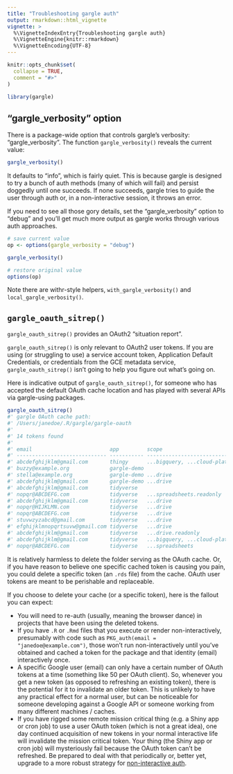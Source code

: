 ```yaml
---
title: "Troubleshooting gargle auth"
output: rmarkdown::html_vignette
vignette: >
  %\VignetteIndexEntry{Troubleshooting gargle auth}
  %\VignetteEngine{knitr::rmarkdown}
  %\VignetteEncoding{UTF-8}
---
```


```r
knitr::opts_chunk$set(
  collapse = TRUE,
  comment = "#>"
)
```

```r
library(gargle)
```

## "gargle_verbosity" option

There is a package-wide option that controls gargle's verbosity: "gargle_verbosity". The function `gargle_verbosity()` reveals the current value:

```r
gargle_verbosity()
```

It defaults to "info", which is fairly quiet. This is because gargle is designed to try a bunch of auth methods (many of which will fail) and persist doggedly until one succeeds. If none succeeds, gargle tries to guide the user through auth or, in a non-interactive session, it throws an error.

If you need to see all those gory details, set the "gargle_verbosity" option to "debug" and you'll get much more output as gargle works through various auth approaches.

```r
# save current value
op <- options(gargle_verbosity = "debug")

gargle_verbosity()

# restore original value
options(op)
```

Note there are withr-style helpers, `with_gargle_verbosity()` and `local_gargle_verbosity()`.

## `gargle_oauth_sitrep()`

`gargle_oauth_sitrep()` provides an OAuth2 "situation report".

`gargle_oauth_sitrep()` is only relevant to OAuth2 user tokens. If you are using (or struggling to use) a service account token, Application Default Credentials, or credentials from the GCE metadata service, `gargle_oauth_sitrep()` isn't going to help you figure out what's going on.

Here is indicative output of `gargle_oauth_sitrep()`, for someone who has accepted the default OAuth cache location and has played with several APIs via gargle-using packages.

```r
gargle_oauth_sitrep()
#' gargle OAuth cache path:
#' /Users/janedoe/.R/gargle/gargle-oauth
#' 
#' 14 tokens found
#' 
#' email                         app         scope                          hash...   
#' ----------------------------- ----------- ------------------------------ ----------
#' abcdefghijklm@gmail.com       thingy      ...bigquery, ...cloud-platform 128f9cc...
#' buzzy@example.org             gargle-demo                                15acf95...
#' stella@example.org            gargle-demo ...drive                       4281945...
#' abcdefghijklm@gmail.com       gargle-demo ...drive                       48e7e76...
#' abcdefghijklm@gmail.com       tidyverse                                  69a7353...
#' nopqr@ABCDEFG.com             tidyverse   ...spreadsheets.readonly       86a70b9...
#' abcdefghijklm@gmail.com       tidyverse   ...drive                       d9443db...
#' nopqr@HIJKLMN.com             tidyverse   ...drive                       d9443db...
#' nopqr@ABCDEFG.com             tidyverse   ...drive                       d9443db...
#' stuvwzyzabcd@gmail.com        tidyverse   ...drive                       d9443db...
#' efghijklmnopqrtsuvw@gmail.com tidyverse   ...drive                       d9443db...
#' abcdefghijklm@gmail.com       tidyverse   ...drive.readonly              ecd11fa...
#' abcdefghijklm@gmail.com       tidyverse   ...bigquery, ...cloud-platform ece63f4...
#' nopqr@ABCDEFG.com             tidyverse   ...spreadsheets                f178dd8...
```

It is relatively harmless to delete the folder serving as the OAuth cache. Or, if you have reason to believe one specific cached token is causing you pain, you could delete a specific token (an `.rds` file) from the cache. OAuth user tokens are meant to be perishable and replaceable.

If you choose to delete your cache (or a specific token), here is the fallout you can expect:

  * You will need to re-auth (usually, meaning the browser dance) in projects
    that have been using the deleted tokens.
  * If you have `.R` or `.Rmd` files that you execute or render
    non-interactively, presumably with code such as
    `PKG_auth(email = "janedoe@example.com")`, those won't run non-interactively
    until you've obtained and cached a token for the package and that
    identity (email) interactively once.
  * A specific Google user (email) can only have a certain number of OAuth
    tokens at a time (something like 50 per OAuth client). So, whenever you get
    a new token (as opposed to refreshing an existing token), there is the
    potential for it to invalidate an older token. This is unlikely to have any
    practical effect for a normal user, but can be noticeable for someone
    developing against a Google API or someone working from many different
    machines / caches.
 *  If you have rigged some remote mission critical thing (e.g. a Shiny app or
    cron job) to use a user OAuth token (which is not a great idea), one day
    continued acquisition of new tokens in your normal interactive life will
    invalidate the mission critical token. Your thing (the Shiny app or cron
    job) will mysteriously fail because the OAuth token can't be refreshed. Be
    prepared to deal with that periodically or, better yet, upgrade to a more
    robust strategy for [non-interactive auth](https://gargle.r-lib.org/articles/non-interactive-auth.html).
